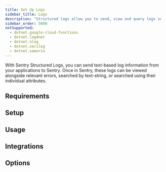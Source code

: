 ```yaml
---
title: Set Up Logs
sidebar_title: Logs
description: "Structured logs allow you to send, view and query logs sent from your applications within Sentry."
sidebar_order: 5600
notSupported:
  - dotnet.google-cloud-functions
  - dotnet.log4net
  - dotnet.nlog
  - dotnet.serilog
  - dotnet.xamarin
---
```


<Include name="feature-stage-beta-logs.mdx" />

With Sentry Structured Logs, you can send text-based log information from your applications to Sentry. Once in Sentry, these logs can be viewed alongside relevant errors, searched by text-string, or searched using their individual attributes.

## Requirements

<PlatformContent includePath="logs/requirements" />

## Setup

<PlatformContent includePath="logs/setup" />

## Usage

<PlatformContent includePath="logs/usage" />

## Integrations

<PlatformContent includePath="logs/integrations" />

## Options

<PlatformContent includePath="logs/options" />
